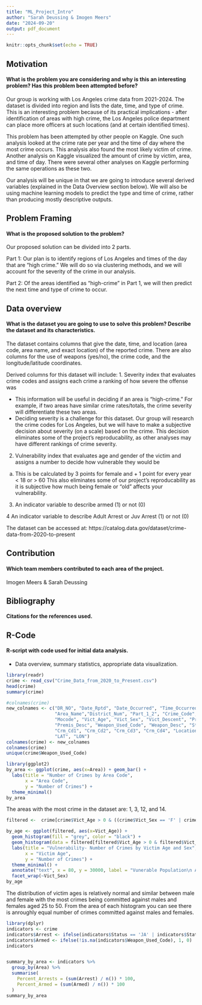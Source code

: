 ```yaml
---
title: "ML_Project_Intro"
author: "Sarah Deussing & Imogen Meers"
date: "2024-09-20"
output: pdf_document
---
```


```r
knitr::opts_chunk$set(echo = TRUE)
```

## Motivation
#### What is the problem you are considering and why is this an interesting problem? Has this problem been attempted before?

Our group is working with Los Angeles crime data from 2021-2024. The dataset is divided into region and lists the date, time, and type of crime. This is an interesting problem because of its practical implications - after identification of areas with high crime, the Los Angeles police department can place more officers at such locations (and at certain identified times).

This problem has been attempted by other people on Kaggle. One such analysis looked at the crime rate per year and the time of day where the most crime occurs. This analysis also found the most likely victim of crime. Another analysis on Kaggle visualized the amount of crime by victim, area, and time of day. There were several other analyses on Kaggle performing the same operations as these two.

Our analysis will be unique in that we are going to introduce several derived variables (explained in the Data Overview section below). We will also be using machine learning models to predict the type and time of crime, rather than producing mostly descriptive outputs.

## Problem Framing
#### What is the proposed solution to the problem?

Our proposed solution can be divided into 2 parts.

Part 1:
Our plan is to identify regions of Los Angeles and times of the day that are "high crime." We will do so via clustering methods, and we will account for the severity of the crime in our analysis.

Part 2:
Of the areas identified as "high-crime" in Part 1, we will then predict the next time and type of crime to occur.

## Data overview
#### What is the dataset you are going to use to solve this problem? Describe the dataset and its characteristics.

The dataset contains columns that give the date, time, and location (area code, area name, and exact location) of the reported crime. There are also columns for the use of weapons (yes/no), the crime code, and the longitude/latitude coordinates. 

Derived columns for this dataset will include:
1. Severity index that evaluates crime codes and assigns each crime a ranking of how severe the offense was

  - This information will be useful in deciding if an area is "high-crime." For example, if two areas have similar crime rates/totals, the crime severity will differentiate these two areas. 
  - Deciding severity is a challenge for this dataset. Our group will research the crime codes for Los Angeles, but we will have to make a subjective decision about severity (on a scale) based on the crime. This decision eliminates some of the project's reproducability, as other analyses may have different rankings of crime severity.
  
  
2. Vulnerability index that evaluates age and gender of the victim and assigns a number to decide how vulnerable they would be
  a. This is be calculated by 3 points for female and + 1 point for every year < 18 or > 60
  This also eliminates some of our project's reproducability as it is subjective how much being female or "old" affects your vulnerability.
  
  
3. An indicator variable to describe armed (1) or not (0)


4 An indicator variable to describe Adult Arrest or Juv Arrest (1) or not (0)



The dataset can be accessed at:
https://catalog.data.gov/dataset/crime-data-from-2020-to-present

## Contribution
#### Which team members contributed to each area of the project.

Imogen Meers & Sarah Deussing

## Bibliography
#### Citations for the references used.

## R-Code
#### R-script with code used for initial data analysis.

- Data overview, summary statistics, appropriate data visualization.


```r
library(readr)
crime <- read_csv("Crime_Data_from_2020_to_Present.csv")
head(crime)
summary(crime)
```


```r
#colnames(crime)
new_colnames <- c("DR_NO", "Date_Rptd", "Date_Occurred", "Time_Occurred", "Area",
                  "Area_Name","District_Num", "Part_1_2", "Crime_Code", "Crime_Code_Desc",
                  "Mocode", "Vict_Age", "Vict_Sex", "Vict_Descent", "Premis_Code",
                  "Premis_Desc", "Weapon_Used_Code", "Weapon_Desc", "Status", "Status_Desc",
                  "Crm_Cd1", "Crm_Cd2", "Crm_Cd3", "Crm_Cd4", "Location", "Cross_Street",
                  "LAT", "LON")
colnames(crime) <- new_colnames
colnames(crime)
unique(crime$Weapon_Used_Code)
```


```r
library(ggplot2)
by_area <- ggplot(crime, aes(x=Area)) + geom_bar() +
  labs(title = "Number of Crimes by Area Code",
       x = "Area Code",
       y = "Number of Crimes") +
  theme_minimal()
by_area
```
The areas with the most crime in the dataset are: 1, 3, 12, and 14.


```r
filtered <-  crime[crime$Vict_Age > 0 & ((crime$Vict_Sex == 'F' | crime$Vict_Sex == 'M') & !is.na(crime$Vict_Sex)),]

by_age <- ggplot(filtered, aes(x=Vict_Age)) + 
  geom_histogram(fill = "grey", color = "black") +
  geom_histogram(data = filtered[filtered$Vict_Age > 0 & filtered$Vict_Age < 18 | filtered$Vict_Age >= 60,], fill = "red", color = 'black', ) + 
  labs(title = "Vulnerability- Number of Crimes by Victim Age and Sex",
       x = "Victim Age",
       y = "Number of Crimes") +
  theme_minimal() +
  annotate("text", x = 80, y = 30000, label = "Vunerable Population\n Age < 18 or Age > 60", color = "red", size = 3) +
  facet_wrap(~Vict_Sex)
by_age
```
The distribution of victim ages is relatively normal and similar between male and female with the most crimes being committed against males and females aged 25 to 50. From the area of each histogram you can see there is anroughly equal number of crimes committed against males and females. 
```r
library(dplyr)
indicators <- crime
indicators$Arrest <- ifelse(indicators$Status == 'JA' | indicators$Status == 'AA', 1, 0)
indicators$Armed <- ifelse(!is.na(indicators$Weapon_Used_Code), 1, 0)
indicators


summary_by_area <- indicators %>%
  group_by(Area) %>%
  summarise(
    Percent_Arrests = (sum(Arrest) / n()) * 100,
    Percent_Armed = (sum(Armed) / n()) * 100
  )
summary_by_area

```




